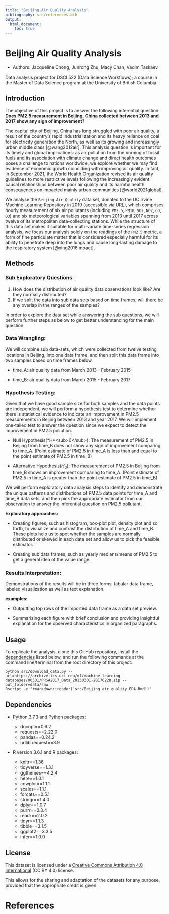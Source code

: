 ```yaml
---
title: "Beijing Air Quality Analysis"
bibliography: src/references.bib
output: 
  html_document:
    toc: true
---
```


# Beijing Air Quality Analysis

-   Authors: Jacqueline Chong, Junrong Zhu, Macy Chan, Vadim Taskaev

Data analysis project for DSCI 522 (Data Science Workflows); a course in the Master of Data Science program at the University of British Columbia.

## Introduction

The objective of this project is to answer the following inferential question: **Does PM2.5 measurement in Beijing, China collected between 2013 and 2017 show any sign of improvement?**

The capital city of Beijing, China has long struggled with poor air quality, a result of the country's rapid industrialization and its heavy reliance on coal for electricity generation the North, as well as its growing and increasingly urban middle class [\@wang2012air]. This analysis question is important for its timely and global implications: as air pollution from the burning of fossil fuels and its association with climate change and direct health outcomes poses a challenge to nations worldwide, we explore whether we may find evidence of economic growth coinciding with improving air quality. In fact, in September 2021, the World Health Organization revised its air quality guidelines to more restrictive levels following the increasingly evident causal relationships between poor air quality and its harmful health consequences on impacted mainly urban communities [\@world2021global].

We analyse the `Beijing Air Quality` data set, donated to the UC Irvine Machine Learning Repository in 2019 (accessible via [URL](https://archive-beta.ics.uci.edu/ml/datasets/beijing+multi+site+air+quality+data)), which comprises hourly measurement of six air pollutants (including `PM2.5`, `PM10`, `SO2`, `NO2`, `CO`, `O3`) and six meteorological variables spanning from 2013 until 2017 across twelve of its metropolitan data-collecting stations. While the structure of this data set makes it suitable for multi-variate time-series regression analysis, we focus our analysis solely on the readings of the `PM2.5` metric, a form of fine particulate matter that is considered especially harmful for its ability to penetrate deep into the lungs and cause long-lasting damage to the respiratory system [\@xing2016impact].

## Methods

### Sub Exploratory Questions:

1.  How does the distribution of air quality data observations look like? Are they normally distributed?
2.  If we split the data into sub data sets based on time frames, will there be any overlap in the ranges of the samples?

In order to explore the data set while answering the sub questions, we will perform further steps as below to get better understanding for the main question.

### **Data Wrangling:**

We will combine sub data-sets, which were collected from twelve testing locations in Beijing, into one data frame, and then split this data frame into two samples based on time frames below.

-   time_A: air quality data from March 2013 - February 2015

-   time_B: air quality data from March 2015 - February 2017

### **Hypothesis Testing:**

Given that we have good sample size for both samples and the data points are independent, we will perform a hypothesis test to determine whether there is statistical evidence to indicate an improvement in PM2.5 measurements in Beijing between 2013 and year 2017. We will implement one-tailed test to answer the question since we expect to detect the improvement in PM2.5 pollution.

-   Null Hypothesis(\*H\*\<sub>0\</sub>): The measurement of PM2.5 in Beijing from time_B does not show any sign of improvement comparing to time_A. (Point estimate of PM2.5 in time_A is less than and equal to the point estimate of PM2.5 in time_B)

-   Alternative Hypothesis(*H*<sub>0</sub>): The measurement of PM2.5 in Beijing from time_B shows an improvement comparing to time_A. (Point estimate of PM2.5 in time_A is greater than the point estimate of PM2.5 in time_B)

We will perform exploratory data analysis steps to identify and demonstrate the unique patterns and distributions of PM2.5 data points for time_A and time_B data sets, and then pick the appropriate estimator from our observation to answer the inferential question on PM2.5 pollutant.

**Exploratory approaches:**

-   Creating figures, such as histogram, box-plot plot, density plot and so forth, to visualize and contrast the distribution of time_A and time_B. These plots help us to spot whether the samples are normally distributed or skewed in each data set and allow us to pick the feasible estimator.

-   Creating sub data frames, such as yearly medians/means of PM2.5 to get a general idea of the value range.

### **Results Interpretation:**

Demonstrations of the results will be in three forms, tabular data frame, labeled visualization as well as text explanation.

**examples:**

-   Outputting top rows of the imported data frame as a data set preview.

-   Summarizing each figure with brief conclusion and providing insightful explanation for the observed characteristics in organized paragraphs.

## Usage

To replicate the analysis, clone this GitHub repository, install the [dependencies](#dependencies) listed below, and run the following commands at the command line/terminal from the root directory of this project:

    python src/download_data.py --url=https://archive.ics.uci.edu/ml/machine-learning-databases/00501/PRSA2017_Data_20130301-20170228.zip --out_folder=data/raw
    Rscript -e "rmarkdown::render('src/Beijing_air_quality_EDA.Rmd')"

## Dependencies {#dependencies}

-   Python 3.7.3 and Python packages:

    -   docopt==0.6.2
    -   requests==2.22.0
    -   pandas==0.24.2
    -   urllib.request==3.9

-   R version 3.6.1 and R packages:

    -   knitr==1.36
    -   tidyverse==1.3.1
    -   ggthemes==4.2.4
    -   here==1.0.1
    -   cowplot==1.1.1
    -   scales==1.1.1
    -   forcats==0.5.1
    -   stringr==1.4.0
    -   dplyr==1.0.7
    -   purrr==0.3.4
    -   readr==2.0.2
    -   tidyr==1.1.3
    -   tibble==3.1.5
    -   ggplot2==3.3.5
    -   infer==1.0.0

## License

This dataset is licensed under a [Creative Commons Attribution 4.0 International](https://creativecommons.org/licenses/by/4.0/legalcode) (CC BY 4.0) license.

This allows for the sharing and adaptation of the datasets for any purpose, provided that the appropriate credit is given.

# References
